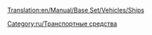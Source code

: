 [[Translation:en/Manual/Base Set/Vehicles/Ships]]

{{en/Bilingual box| ru
| ---
| Articles relating to Ships, Docks and Ship management are listed here.}}


[[Category:ru/Транспортные средства]]